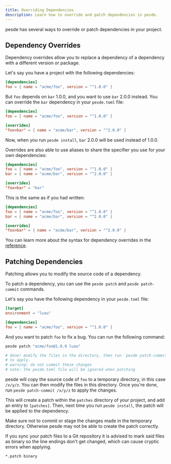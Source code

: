 ```yaml
---
title: Overriding Dependencies
description: Learn how to override and patch dependencies in pesde.
---
```



pesde has several ways to override or patch dependencies in your project.

## Dependency Overrides

Dependency overrides allow you to replace a dependency of a dependency with a
different version or package.

Let's say you have a project with the following dependencies:

```toml title="pesde.toml"
[dependencies]
foo = { name = "acme/foo", version = "^1.0.0" }
```

But `foo` depends on `bar` 1.0.0, and you want to use `bar` 2.0.0 instead. You
can override the `bar` dependency in your `pesde.toml` file:

```toml title="pesde.toml"
[dependencies]
foo = { name = "acme/foo", version = "^1.0.0" }

[overrides]
"foo>bar" = { name = "acme/bar", version = "^2.0.0" }
```

Now, when you run `pesde install`, `bar` 2.0.0 will be used instead of 1.0.0.

Overrides are also able to use aliases to share the specifier you use for your
own dependencies:

```toml title="pesde.toml"
[dependencies]
foo = { name = "acme/foo", version = "^1.0.0" }
bar = { name = "acme/bar", version = "^2.0.0" }

[overrides]
"foo>bar" = "bar"
```

This is the same as if you had written:

```toml title="pesde.toml"
[dependencies]
foo = { name = "acme/foo", version = "^1.0.0" }
bar = { name = "acme/bar", version = "^2.0.0" }

[overrides]
"foo>bar" = { name = "acme/bar", version = "^2.0.0" }
```

You can learn more about the syntax for dependency overrides in the
[reference](/reference/manifest#overrides).

## Patching Dependencies

Patching allows you to modify the source code of a dependency.

To patch a dependency, you can use the `pesde patch` and `pesde patch-commit`
commands.

Let's say you have the following dependency in your `pesde.toml` file:

```toml title="pesde.toml"
[target]
environment = "luau"

[dependencies]
foo = { name = "acme/foo", version = "^1.0.0" }
```

And you want to patch `foo` to fix a bug. You can run the following command:

```sh
pesde patch "acme/foo@1.0.0 luau"

# done! modify the files in the directory, then run `pesde patch-commit /x/y/z`
# to apply.
# warning: do not commit these changes
# note: the pesde.toml file will be ignored when patching
```

pesde will copy the source code of `foo` to a temporary directory, in this case
`/x/y/z`. You can then modify the files in this directory. Once you're done,
run `pesde patch-commit /x/y/z` to apply the changes.

This will create a patch within the `patches` directory of your project, and
add an entry to `[patches]`. Then, next time you run `pesde install`, the patch
will be applied to the dependency.

<Aside type="caution">

Make sure not to commit or stage the changes made in the temporary directory.
Otherwise pesde may not be able to create the patch correctly.

</Aside>

<Aside type="note">

If you sync your patch files to a Git repository it is advised to mark said
files as binary so the line endings don't get changed, which can cause
cryptic errors when applying.

```txt title=".gitattributes"
*.patch binary
```

</Aside>
